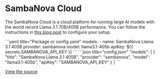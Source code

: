 
# SambaNova Cloud

The SambaNova Cloud is a cloud platform for running large AI models with the world record Llama 3.1 70B/405B performance. You can follow the instructions in [this blog post](https://sambanova.ai/blog/accelerating-coding-with-sambanova-cloud?ref=blog.continue.dev) to configure your setup.

<Tabs groupId="config-example">
  <TabItem value="yaml" label="YAML">
  ```yaml title="Package or config.yaml"
  models:
    - name: SambaNova Llama 3.1 405B
      provider: sambanova
      model: llama3.1-405b
      apiKey: ${{ secrets.SAMBANOVA_API_KEY }} 
  ```
  </TabItem>
  <TabItem value="json" label="JSON">
  ```json title="config.json"
    "models": [
      {
        "title": "SambaNova Llama 3.1 405B",
        "provider": "sambanova",
        "model": "llama3.1-405b",
        "apiKey": "SAMBANOVA_API_KEY"
      }
    ]
  ```
  </TabItem>
</Tabs>

[View the source](https://github.com/continuedev/continue/blob/main/core/llm/llms/SambaNova.ts)
